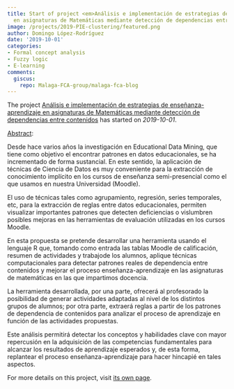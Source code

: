 ```yaml
---
title: Start of project <em>Análisis e implementación de estrategias de enseñanza-aprendizaje
  en asignaturas de Matemáticas mediante detección de dependencias entre contenidos</em>
image: /projects/2019-PIE-clustering/featured.png
author: Domingo López-Rodríguez
date: '2019-10-01'
categories:
- Formal concept analysis
- Fuzzy logic
- E-learning
comments:
  giscus:
    repo: Malaga-FCA-group/malaga-fca-blog
---
```


The project <u>Análisis e implementación de estrategias de enseñanza-aprendizaje en asignaturas de Matemáticas mediante detección de dependencias entre contenidos</u> has started on <em>2019-10-01</em>.

<u>Abstract</u>:


Desde hace varios años la investigación en Educational Data Mining, que tiene como objetivo el encontrar patrones en datos educacionales, se ha incrementado de forma sustancial. En este sentido, la aplicación de técnicas de Ciencia de Datos es muy conveniente para la extracción de conocimiento implícito en los cursos de enseñanza semi-presencial como el que usamos en nuestra Universidad (Moodle).

El uso de técnicas tales como agrupamiento, regresión, series temporales, etc, para la extracción de reglas entre datos educacionales, permiten visualizar importantes patrones que detecten deficiencias o vislumbren posibles mejoras en las herramientas de evaluación utilizadas en los cursos Moodle.

En esta propuesta se pretende desarrollar una herramienta usando el lenguaje R que, tomando como entrada las tablas Moodle de calificación, resumen de actividades y trabajode los alumnos, aplique técnicas computacionales para detectar patrones reales de dependencia entre contenidos y mejorar el proceso enseñanza-aprendizaje en las asignaturas de matemáticas en las que impartimos docencia.

La herramienta desarrollada, por una parte, ofrecerá al profesorado la posibilidad de generar actividades adaptadas al nivel de los distintos grupos de alumnos; por otra parte, extraerá reglas a partir de los patrones de dependencia de contenidos para analizar el proceso de aprendizaje en función de las actividades propuestas.

Este análisis permitirá detectar los conceptos y habilidades clave con mayor repercusión en la adquisición de las competencias fundamentales para alcanzar los resultados de aprendizaje esperados y, de esta forma, replantear el proceso enseñanza-aprendizaje para hacer hincapié en tales aspectos.



For more details on this project, visit <a href='/projects/2019-PIE-clustering'>its own page</a>.
